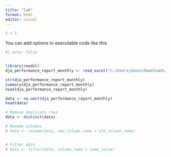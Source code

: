 ```yaml
---
title: "lab"
format: html
editor: visual
---
```


```r
1 + 1
```

You can add options to executable code like this

```r
#| echo: false


library(readxl)
dja_performance_report_monthly <- read_excel("C:/Users/phoin/Downloads/dja-performance-report-monthly.xls")

str(dja_performance_report_monthly)
summary(dja_performance_report_monthly)
head(dja_performance_report_monthly)

data <- na.omit(dja_performance_report_monthly) 
head(data)

# Remove duplicate rows
data <- distinct(data)

# Rename columns
# data <- rename(data, new_column_name = old_column_name)


# Filter data
# data <- filter(data, column_name > some_value)
```
